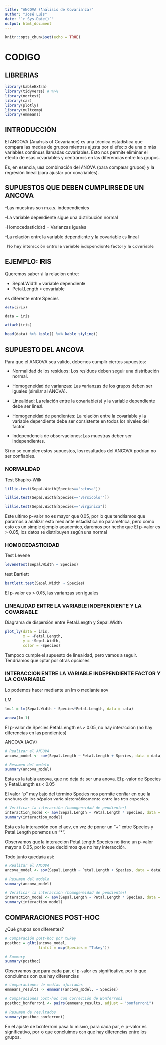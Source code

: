 ---
title: "ANCOVA (Análisis de Covarianza)"
author: "José Luis"
date: "`r Sys.Date()`"
output: html_document
---

```{r setup, include=FALSE}
knitr::opts_chunk$set(echo = TRUE)
```
# CODIGO {.tabset}

## LIBRERIAS
```{r}
library(kableExtra)
library(tidyverse) # %>%
library(nortest)
library(car)
library(plotly)
library(multcomp)
library(emmeans)
```

## INTRODUCCIÓN

El ANCOVA (Analysis of Covariance) es una técnica estadística que compara las medias de grupos mientras ajusta por el efecto de una o más variables continuas llamadas covariables. Esto nos permite eliminar el efecto de esas covariables y centrarnos en las diferencias entre los grupos.

Es, en esencia, una combinación del ANOVA (para comparar grupos) y la regresión lineal (para ajustar por covariables).

## SUPUESTOS QUE DEBEN CUMPLIRSE DE UN ANCOVA {.tabset}

-Las muestras son m.a.s. independientes

-La variable dependiente sigue una distribución normal

-Homocedasticidad = Varianzas iguales

-La relación entre la variable dependiente y la covariable es lineal

-No hay interacción entre la variable independiente factor y la covariable

## EJEMPLO: IRIS 

Queremos saber si la relación entre:

  - Sepal.Width = variable dependiente
  - Petal.Length = covariable
  
es diferente entre Species
```{r}
data(iris)

data = iris

attach(iris)

head(data) %>% kable() %>% kable_styling()
```
## SUPUESTO DEL ANCOVA {.tabset}

Para que el ANCOVA sea válido, debemos cumplir ciertos supuestos:

- Normalidad de los residuos: Los residuos deben seguir una distribución normal.

- Homogeneidad de varianzas: Las varianzas de los grupos deben ser iguales (similar al ANOVA).

- Linealidad: La relación entre la covariable(s) y la variable dependiente debe ser lineal.

- Homogeneidad de pendientes: La relación entre la covariable y la variable dependiente debe ser consistente en todos los niveles del factor.

- Independencia de observaciones: Las muestras deben ser independientes.

Si no se cumplen estos supuestos, los resultados del ANCOVA podrían no ser confiables.

### NORMALIDAD

Test Shapiro-Wilk
```{r}

lillie.test(Sepal.Width[Species=="setosa"])
```

```{r}
lillie.test(Sepal.Width[Species=="versicolor"])
```

```{r}
lillie.test(Sepal.Width[Species=="virginica"])
```
Este ultimo p-valor no es mayor que 0.05, por lo que tendriamos que pararnos a analizar esto mediante estadística no paramétrica, pero como esto es un simple ejemplo academico, daremos por hecho que El p-valor es > 0.05, los datos se distribuyen según una normal

### HOMOCEDASTICIDAD

Test Levene
```{r}

leveneTest(Sepal.Width ~ Species)
```

test Bartlett
```{r}
bartlett.test(Sepal.Width ~ Species)
```
El p-valor es > 0.05, las varianzas son iguales

### LINEALIDAD ENTRE LA VARIABLE INDEPENDIENTE Y LA COVARIABLE

Diagrama de dispersión entre Petal.Length y Sepal.Width
```{r}
plot_ly(data = iris,
        x = ~Petal.Length,
        y = ~Sepal.Width,
        color = ~Species)
```
Tampoco cumple el supuesto de linealidad, pero vamos a seguir. Tendriamos que optar por otras opciones

### INTERACCION ENTRE LA VARIABLE INDEPENDIENTE FACTOR Y LA COVARIABLE

Lo podemos hacer mediante un lm o mediante aov

LM
```{r}
lm.1 = lm(Sepal.Width ~ Species*Petal.Length, data = data)

anova(lm.1)
```
El p-valor de Species:Petal.Length es > 0.05, no hay interacción (no hay diferencias en las pendientes)


ANCOVA (AOV)
```{r}
# Realizar el ANCOVA
ancova_model <- aov(Sepal.Length ~ Petal.Length + Species, data = data)

# Resumen del modelo
summary(ancova_model)
```
Esta es la tabla ancova, que no deja de ser una anova. El p-valor de Species y Petal.Length es < 0.05 

El valor "p" muy bajo del término Species nos permite confiar en que la anchura de los sépalos varía sistemáticamente entre las tres especies.


```{r}
# Verificar la interacción (homogeneidad de pendientes)
interaction_model <- aov(Sepal.Length ~ Petal.Length * Species, data = data)
summary(interaction_model)
```
Esta es la interacción con el aov, en vez de poner un "+" entre Species y Petal.Length ponemos un "*".

Observamos que la interacción Petal.Length:Species no tiene un p-valor mayor a 0.05, por lo que decidimos que no hay interacción.

Todo junto quedaría asi:
```{r}
# Realizar el ANCOVA
ancova_model <- aov(Sepal.Length ~ Petal.Length + Species, data = data)

# Resumen del modelo
summary(ancova_model)

# Verificar la interacción (homogeneidad de pendientes)
interaction_model <- aov(Sepal.Length ~ Petal.Length * Species, data = data)
summary(interaction_model)
```

## COMPARACIONES POST-HOC

¿Qué grupos son diferentes?
```{r}
# Comparación post-hoc por tukey
posthoc = glht(ancova_model,
               linfct = mcp(Species = "Tukey"))

# Summary
summary(posthoc)
```
Observamos que para cada par, el p-valor es significativo, por lo que concluimos con que hay diferencias

```{r}
# Comparaciones de medias ajustadas
emmeans_results <- emmeans(ancova_model, ~ Species)

# Comparaciones post-hoc con corrección de Bonferroni
posthoc_bonferroni <- pairs(emmeans_results, adjust = "bonferroni")

# Resumen de resultados
summary(posthoc_bonferroni)
```
En el ajuste de bonferroni pasa lo mismo, para cada par, el p-valor es significativo, por lo que concluimos con que hay diferencias entre los grupos.
